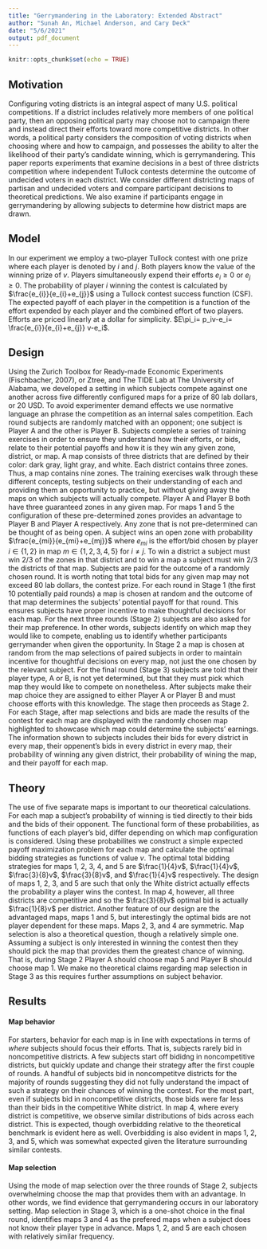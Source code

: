 ---
title: "Gerrymandering in the Laboratory: Extended Abstract"
author: "Sunah An, Michael Anderson, and Cary Deck"
date: "5/6/2021"
output: pdf_document
---

```{r setup, include=FALSE}
knitr::opts_chunk$set(echo = TRUE)
```

## Motivation

  Configuring voting districts is an integral aspect of many U.S. political competitions. If a district includes relatively more members of one political party, then an opposing political party may choose not to campaign there and instead direct their efforts toward more competitive districts. In other words, a political party considers the composition of voting districts when choosing where and how to campaign, and possesses the ability to alter the likelihood of their party’s candidate winning, which is gerrymandering. This paper reports experiments that examine decisions in a best of three districts competition where independent Tullock contests determine the outcome of undecided voters in each district. We consider different districting maps of partisan and undecided voters and compare participant decisions to theoretical predictions. We also examine if participants engage in gerrymandering by allowing subjects to determine how district maps are drawn.

## Model

  In our experiment we employ a two-player Tullock contest with one prize where each player is denoted by $i$ and $j$. Both players know the value of the winning prize of $v$. Players simultaneously expend their efforts $e_i \ge 0$ or $e_j \ge 0$. The probability of player $i$ winning the contest is calculated by $\frac{e_{i}}{e_{i}+e_{j}}$ using a Tullock contest success function (CSF). The expected payoff of each player in the competition is a function of the effort expended by each player and the combined effort of two players. Efforts are priced linearly at a dollar for simplicity. $E\pi_i= p_iv-e_i= \frac{e_{i}}{e_{i}+e_{j}} v-e_i$. 

## Design

  Using the Zurich Toolbox for Ready-made Economic Experiments (Fischbacher, 2007), or Ztree, and The TIDE Lab at The University of Alabama, we developed a setting in which subjects compete against one another across five differently configured maps for a prize of 80 lab dollars, or 20 USD. To avoid experimenter demand effects we use normative language an phrase the competition as an internal sales competition. Each round subjects are randomly matched with an opponent; one subject is Player A and the other is Player B. Subjects complete a series of training exercises in order to ensure they understand how their efforts, or bids, relate to their potential payoffs and how it is they win any given zone, district, or map. A map consists of three districts that are defined by their color: dark gray, light gray, and white. Each district contains three zones. Thus, a map contains nine zones. The training exercises walk through these different concepts, testing subjects on their understanding of each and providing them an opportunity to practice, but without giving away the maps on which subjects will actually compete. Player A and Player B both have three guaranteed zones in any given map. For maps 1 and 5 the configuration of these pre-determined zones provides an advantage to Player B and Player A respectively. Any zone that is not pre-determined can be thought of as being open. A subject wins an open zone with probability $\frac{e_{mi}}{e_{mi}+e_{mj}}$ where $e_{mi}$ is the effort/bid chosen by player $i \in \{1,2\}$ in map $m\in \{1,2,3,4,5\}$ for $i \not= j$. To win a district a subject must win 2/3 of the zones in that district and to win a map a subject must win 2/3 the districts of that map. Subjects are paid for the outcome of a randomly chosen round. It is worth noting that total bids for any given map may not exceed 80 lab dollars, the contest prize. 
  For each round in Stage 1 (the first 10 potentially paid rounds) a map is chosen at random and the outcome of that map determines the subjects' potential payoff for that round. This ensures subjects have proper incentive to make thoughtful decisions for each map. For the next three rounds (Stage 2) subjects are also asked for their map preference. In other words, subjects identify on which map they would like to compete, enabling us to identify whether participants gerrymander when given the opportunity. In Stage 2 a map is chosen at random from the map selections of paired subjects in order to maintain incentive for thoughtful decisions on every map, not just the one chosen by the relevant subject. For the final round (Stage 3) subjects are told that their player type, A or B, is not yet determined, but that they must pick which map they would like to compete on nonetheless. After subjects make their map choice they are assigned to either Player A or Player B and must choose efforts with this knowledge. The stage then proceeds as Stage 2. For each Stage, after map selections and bids are made the results of the contest for each map are displayed with the randomly chosen map highlighted to showcase which map could determine the subjects' earnings. The information shown to subjects includes their bids for every district in every map, their oppenent's bids in every district in every map, their probability of winning any given district, their probability of wining the map, and their payoff for each map.

## Theory

  The use of five separate maps is important to our theoretical calculations. For each map a subject's probability of winning is tied directly to their bids and the bids of their opponent. The functional form of these probabilities, as functions of each player's bid, differ depending on which map configuration is considered. Using these probabilites we construct a simple expected payoff maximization problem for each map and calculate the optimal bidding strategies as functions of value $v$. The optimal total bidding strategies for maps 1, 2, 3, 4, and 5 are $\frac{1}{4}v$, $\frac{1}{4}v$, $\frac{3}{8}v$, $\frac{3}{8}v$, and $\frac{1}{4}v$ respectively. The design of maps 1, 2, 3, and 5 are such that only the White district actually effects the probability a player wins the contest. In map 4, however, all three districts are competitive and so the $\frac{3}{8}v$ optimal bid is actually $\frac{1}{8}v$ per district. Another feature of our design are the advantaged maps, maps 1 and 5, but interestingly the optimal bids are not player dependent for these maps. Maps 2, 3, and 4 are symmetric.
  Map selection is also a theoretical question, though a relatively simple one. Assuming a subject is only interested in winning the contest then they should pick the map that provides them the greatest chance of winning. That is, during Stage 2 Player A should choose map 5 and Player B should choose map 1. We make no theoretical claims regarding map selection in Stage 3 as this requires further assumptions on subject behavior.

## Results

#### Map behavior

For starters, behavior for each map is in line with expectations in terms of *where* subjects should focus their efforts. That is, subjects rarely bid in noncompetitive districts. A few subjects start off bididng in noncompetitive districts, but quickly update and change their strategy after the first couple of rounds. A handful of subjects bid in noncompetitve districts for the majority of rounds suggesting they did not fully understand the impact of such a strategy on their chances of winning the contest. For the most part, even if subjects bid in noncompetitive districts, those bids were far less than their bids in the competitive White district. In map 4, where every district is competitive, we observe similar distributions of bids across each district. This is expected, though overbidding relative to the theoretical benchmark is evident here as well. Overbidding is also evident in maps 1, 2, 3, and 5, which was somewhat expected given the literature surrounding similar contests.

#### Map selection

Using the mode of map selection over the three rounds of Stage 2, subjects overwhelming choose the map that provides them with an advantage. In other words, we find evidence that gerrymandering occurs in our laboratory setting. Map selection in Stage 3, which is a one-shot choice in the final round, identifies maps 3 and 4 as the prefered maps when a subject does not know their player type in advance. Maps 1, 2, and 5 are each chosen with relatively similar frequency.